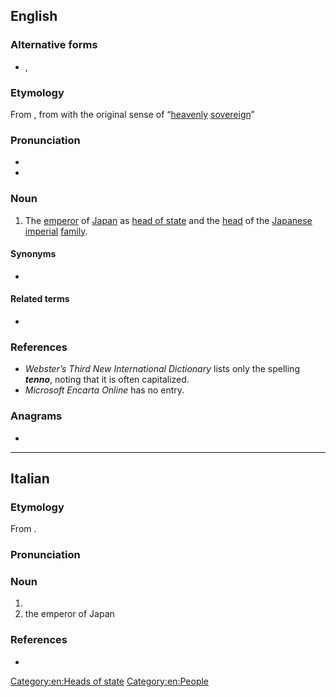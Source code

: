{{also|tennō|Tenno}}
==English==

===Alternative forms===
* {{l|en|Tenno}}, {{l|en|Tennou}}

===Etymology===
From {{bor|en|ja|天皇|tr=tennō}}, from {{der|en|ltc|sort=てんのう|-}} {{ltc-l|天皇}} with the original sense of “[[heavenly]] [[sovereign]]”

===Pronunciation===
* {{IPA|en|/ˈtɛnəʊ/}}
* {{rhymes|en|ɛnəʊ|s=2}}

===Noun===
{{en-noun}}

# The [[emperor]] of [[Japan]] as [[head of state]] and the [[head]] of the [[Japanese]] [[imperial]] [[family]].

====Synonyms====
* {{l|en|mikado}}

====Related terms====
* {{l|en|Chrysanthemum Throne}}

===References===
* ''Webster’s Third New International Dictionary'' lists only the spelling '''''tenno''''', noting that it is often capitalized.
* ''Microsoft Encarta Online'' has no entry.

===Anagrams===
* {{anagrams|en|a=ennot|nonet|tenon|tonne}}

[[Category:en:Heads of state]]
[[Category:en:People]]

----

==Italian==

===Etymology===
From {{bor|it|ja|天皇|tr=tennō}}.

===Pronunciation===
{{it-pr|tènno}}

===Noun===
{{it-noun|m|#}}

# {{n-g|The [[official]] [[title]] of the [[emperor]] of [[Japan]].}}
# the emperor of Japan

===References===
* {{R:it:Trec}}

{{C|it|People}}